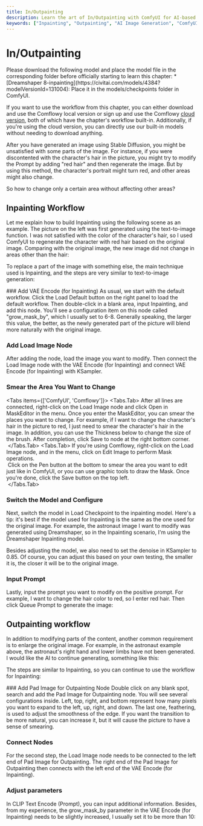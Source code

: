```yaml
---
title: In/Outpainting
description: Learn the art of In/Outpainting with ComfyUI for AI-based image generation. This guide provides a step-by-step walkthrough of the Inpainting workflow, teaching you how to modify specific parts of an image without affecting the rest. Ideal for those looking to refine their image generation results and add a touch of personalization to their AI projects.
keywords: ["Inpainting", "Outpainting", "AI Image Generation", "ComfyUI", "Image Modification", "Stable Diffusion", "Image Part Replacement", "AI Learning", "AI Tutorial", "Image Generation Techniques", "Image Transformation", "Image Quality Improvement", "Dreamshaper"]
---
```



# In/Outpainting

<Callout type="warning" emoji="⚠️">
  Please download the following model and place the model file in the corresponding folder before officially starting to learn this chapter:
  * [Dreamshaper 8-inpainting](https://civitai.com/models/4384?modelVersionId=131004): Place it in the models/checkpoints folder in ComfyUI.

  If you want to use the workflow from this chapter, you can either download and use the Comflowy local version or sign up and use the Comflowy [cloud version](https://app.comflowy.com), both of which have the chapter's workflow built-in. Additionally, if you're using the cloud version, you can directly use our built-in models without needing to download anything.
</Callout>

After you have generated an image using Stable Diffusion, you might be unsatisfied with some parts of the image. For instance, if you were discontented with the character's hair in the picture, you might try to modify the Prompt by adding "red hair" and then regenerate the image. But by using this method, the character's portrait might turn red, and other areas might also change.

So how to change only a certain area without affecting other areas?

## Inpainting Workflow

Let me explain how to build Inpainting using the following scene as an example. The picture on the left was first generated using the text-to-image function. I was not satisfied with the color of the character's hair, so I used ComfyUI to regenerate the character with red hair based on the original image. Comparing with the original image, the new image did not change in areas other than the hair:
<br/>
<PhotoProvider>
  <PhotoView src="/comfyui-inoutpainting/003.png">
      <img src="/comfyui-inoutpainting/003.png" alt="" className='rounded-lg'/>
  </PhotoView>
</PhotoProvider>

To replace a part of the image with something else, the main technique used is Inpainting, and the steps are very similar to text-to-image generation:

<Steps>
  ### Add VAE Encode (for Inpainting)
  As usual, we start with the default workflow. Click the Load Default button on the right panel to load the default workflow. Then double-click in a blank area, input Inpainting, and add this node. You'll see a configuration item on this node called "grow_mask_by", which I usually set to 6-8. Generally speaking, the larger this value, the better, as the newly generated part of the picture will blend more naturally with the original image.

  ### Add Load Image Node
  After adding the node, load the image you want to modify. Then connect the Load Image node with the VAE Encode (for Inpainting) and connect VAE Encode (for Inpainting) with KSampler.

  ### Smear the Area You Want to Change
  <Tabs items={['ComfyUI', 'Comflowy']}>
    <Tabs.Tab>
    After all lines are connected, right-click on the Load Image node and click Open in MaskEditor in the menu. Once you enter the MaskEditor, you can smear the places you want to change. For example, if I want to change the character's hair in the picture to red, I just need to smear the character's hair in the image. In addition, you can use the Thickness below to change the size of the brush. After completion, click Save to node at the right bottom corner.
      <br/>
      <PhotoProvider>
        <PhotoView src="/comfyui-inoutpainting/001.png">
            <img src="/comfyui-inoutpainting/001.png" alt="" className='rounded-lg'/>
        </PhotoView>
      </PhotoProvider>
    </Tabs.Tab>
    <Tabs.Tab>
      If you're using Comflowy, right-click on the Load Image node, and in the menu, click on Edit Image to perform Mask operations. 
      <br/>
      <PhotoProvider>
        <PhotoView src="/comfyui-inoutpainting/006.png">
            <img src="/comfyui-inoutpainting/006.png" alt="" className='rounded-lg'/>
        </PhotoView>
      </PhotoProvider>
      Click on the Pen button at the bottom to smear the area you want to edit just like in ComfyUI, or you can use graphic tools to draw the Mask. Once you're done, click the Save button on the top left.
      <br/>
      <PhotoProvider>
        <PhotoView src="/comfyui-inoutpainting/007.png">
            <img src="/comfyui-inoutpainting/007.png" alt="" className='rounded-lg'/>
        </PhotoView>
      </PhotoProvider>
    </Tabs.Tab>
  </Tabs>

  ### Switch the Model and Configure
  Next, switch the model in Load Checkpoint to the inpainting model. Here's a tip: it's best if the model used for Inpainting is the same as the one used for the original image. For example, the astronaut image I want to modify was generated using Dreamshaper, so in the Inpainting scenario, I'm using the Dreamshaper Inpainting model.
  
  Besides adjusting the model, we also need to set the denoise in KSampler to 0.85. Of course, you can adjust this based on your own testing, the smaller it is, the closer it will be to the original image.
  
  ### Input Prompt
  Lastly, input the prompt you want to modify on the positive prompt. For example, I want to change the hair color to red, so I enter red hair. Then click Queue Prompt to generate the image:
  <br/>
  <PhotoProvider>
    <PhotoView src="/comfyui-inoutpainting/002.png">
        <img src="/comfyui-inoutpainting/002.png" alt="" className='rounded-lg'/>
    </PhotoView>
  </PhotoProvider>
</Steps>

## Outpainting workflow

In addition to modifying parts of the content, another common requirement is to enlarge the original image. For example, in the astronaut example above, the astronaut's right hand and lower limbs have not been generated. I would like the AI ​​to continue generating, something like this:
<br/>
<PhotoProvider>
  <PhotoView src="/comfyui-inoutpainting/004.png">
      <img src="/comfyui-inoutpainting/004.png" alt="" className='rounded-lg'/>
  </PhotoView>
</PhotoProvider>

The steps are similar to Inpainting, so you can continue to use the workflow for Inpainting:

<Steps>
  ### Add Pad Image for Outpainting Node
  Double click on any blank spot, search and add the Pad Image for Outpainting node. You will see several configurations inside. Left, top, right, and bottom represent how many pixels you want to expand to the left, up, right, and down. The last one, feathering, is used to adjust the smoothness of the edge. If you want the transition to be more natural, you can increase it, but it will cause the picture to have a sense of smearing.
  
  ### Connect Nodes
  For the second step, the Load Image node needs to be connected to the left end of Pad Image for Outpainting. The right end of the Pad Image for Outpainting then connects with the left end of the VAE Encode (for Inpainting).

  ### Adjust parameters
  In CLIP Text Encode (Prompt), you can input additional information. Besides, from my experience, the grow_mask_by parameter in the VAE Encode (for Inpainting) needs to be slightly increased, I usually set it to be more than 10: 
  <br/>
  <PhotoProvider>
    <PhotoView src="/comfyui-inoutpainting/005.png">
        <img src="/comfyui-inoutpainting/005.png" alt="" className='rounded-lg'/>
    </PhotoView>
  </PhotoProvider>
</Steps>

<Subscribe />